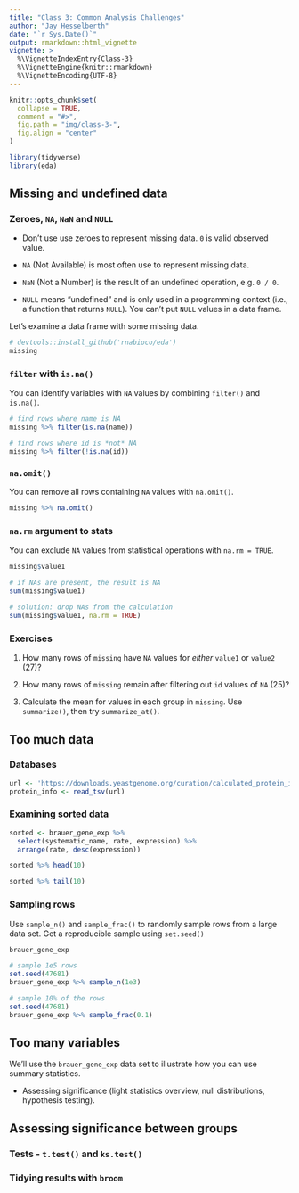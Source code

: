 ```yaml
---
title: "Class 3: Common Analysis Challenges"
author: "Jay Hesselberth"
date: "`r Sys.Date()`"
output: rmarkdown::html_vignette
vignette: >
  %\VignetteIndexEntry{Class-3}
  %\VignetteEngine{knitr::rmarkdown}
  %\VignetteEncoding{UTF-8}
---
```


```r
knitr::opts_chunk$set(
  collapse = TRUE,
  comment = "#>",
  fig.path = "img/class-3-",
  fig.align = "center"
)
```

```r
library(tidyverse)
library(eda)
```

## Missing and undefined data

### Zeroes, `NA`, `NaN` and `NULL`

+ Don't use use zeroes to represent missing data. `0` is valid observed value.

+ `NA` (Not Available) is most often use to represent missing data.

+ `NaN` (Not a Number) is the result of an undefined operation, e.g. `0 / 0`.

+ `NULL` means "undefined" and is only used in a programming context (i.e., a function that returns `NULL`). You can't put `NULL` values in a data frame.

Let's examine a data frame with some missing data.

```r
# devtools::install_github('rnabioco/eda')
missing
```

### `filter` with `is.na()`

You can identify variables with `NA` values by combining `filter()` and `is.na()`.

```r
# find rows where name is NA
missing %>% filter(is.na(name))

# find rows where id is *not* NA
missing %>% filter(!is.na(id))
```

### `na.omit()`

You can remove all rows containing `NA` values with `na.omit()`.

```r
missing %>% na.omit()
```

### `na.rm` argument to stats

You can exclude `NA` values from statistical operations with `na.rm = TRUE`.

```r
missing$value1

# if NAs are present, the result is NA
sum(missing$value1)

# solution: drop NAs from the calculation
sum(missing$value1, na.rm = TRUE)
```

### Exercises

1. How many rows of `missing` have `NA` values for *either* `value1` or `value2` (27)?

2. How many rows of `missing` remain after filtering out `id` values of `NA` (25)?

3. Calculate the mean for values in each group in `missing`. Use `summarize()`, then try `summarize_at()`.

## Too much data

### Databases

```r
url <- 'https://downloads.yeastgenome.org/curation/calculated_protein_info/protein_properties.tab'
protein_info <- read_tsv(url)
```

### Examining sorted data

```r
sorted <- brauer_gene_exp %>%
  select(systematic_name, rate, expression) %>%
  arrange(rate, desc(expression))

sorted %>% head(10)

sorted %>% tail(10)
```

### Sampling rows

Use `sample_n()` and `sample_frac()` to randomly sample rows from a large data set. Get a reproducible sample using `set.seed()`

```r
brauer_gene_exp

# sample 1e5 rows
set.seed(47681)
brauer_gene_exp %>% sample_n(1e3)

# sample 10% of the rows
set.seed(47681)
brauer_gene_exp %>% sample_frac(0.1)
```

## Too many variables

We'll use the `brauer_gene_exp` data set to illustrate how you can use summary statistics.

- Assessing significance (light statistics overview, null distributions, hypothesis testing).

## Assessing significance between groups

### Tests - `t.test()` and `ks.test()`

### Tidying results with `broom`

